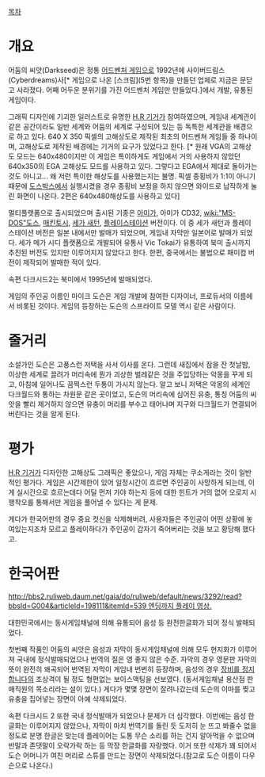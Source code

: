 [[목차]]
= 개요 =
어둠의 씨앗(Darkseed)은 정통 [[어드벤처 게임]]으로 1992년에 사이버드림스(Cyberdreams)사[* 게임으로 나온 [스크림](5번 항목)을 만들던 업체로 지금은 문닫고 사라졌다. 어째 어두운 분위기를 가진 어드벤처 게임만 만들었다.]에서 개발, 유통된 게임이다. 

그래픽 디자인에 기괴한 일러스트로 유명한 [[H.R 기거]]가 참여하였으며, 게임내 세계관이 같은 공간이라도 일반 세계와 어둠의 세계로 구성되어 있는 등 독특한 세계관을 배경으로 하고 있다. 640 X 350 픽셀의 고해상도로 제작된 최초의 어드벤쳐 게임들 중 하나이며, 고해상도로 제작된 배경에는 기거의 요구가 있었다고 한다. [* 원래 VGA의 고해상도 모드는 640x480이지만 이 게임은 특이하게도 게임에서 거의 사용하지 않았던 640x350의 EGA 고해상도 모드를 사용하고 있다. 그렇다고 EGA에서 제대로 돌아가는 것도 아니고... 왜 저런 특이한 해상도를 사용했는지는 불명. 픽셀 종횡비가 1:1이 아니기 때문에 [[도스박스]]에서 실행시켰을 경우 종횡비 보정을 하지 않으면 와이드로 납작하게 눌린 화면이 나온다. 2편은 640x480해상도를 사용하고 있다]

멀티플랫폼으로 출시되었으며 출시된 기종은 [[아미가]], 아미가 CD32, [[wiki:"MS-DOS"도스]], [[매킨토시]], [[세가 새턴]], [[플레이스테이션]] 버전이다. 이 중 세가 새턴과 플레이스테이션 버전은 일본 내에서만 발매가 되었으며, 게임내 자막만 일본어로 발매가 되었다. 세가 메가 시디 플랫폼으로 개발되어 유통사 Vic Tokai가 유통하여 북미 출시까지 추진된 버전도 있지만 이루어지지 않았다고 한다. 한편, 중국에서는 불법으로 패미컴 버전이 제작되어 발매한 적이 있다.

속편 다크시드2는 북미에서 1995년에 발매되었다. 

게임의 주인공 이름인 마이크 도슨은 게임 개발에 참여한 디자이너, 프로듀서의 이름에서 비롯된 것이다. 게임의 등장하는 도슨의 스프라이트 모델 역시 같은 사람이다.

= 줄거리 =
소설가인 도슨은 고풍스런 저택을 사서 이사를 온다. 그런데 새집에서 잠을 잔 첫날밤, 이상한 세계로 끌려가 머리속에 뭔가 괴상한 벌레같은 것을 주입당하는 악몽을 꾸게 되고, 아침에 일어나도 끔찍스런 두통이 가시지 않는다. 알고 보니 저택은 악몽의 세계인 다크월드와 통하는 차원문 같은 곳이었고, 도슨의 머리속에 심어진 유충, 통칭 어둠의 씨앗을 빨리 제거하지 않으면 유충이 머리를 부수고 태어나며 지구와 다크월드가 연결되어 버린다는 것을 알게 된다.

= 평가 =
[[H.R 기거]]가 디자인한 고해상도 그래픽은 좋았으나, 게임 자체는 쿠소게라는 것이 일반적인 평가다. 게임은 시간제한이 있어 일정시간이 흐르면 주인공이 사망하게 되는데, 이게 실시간으로 흐르는데다 어딜 먼저 가야 하는지 등에 대한 힌트가 거의 없어 오로지 시행착오를 통해서만 게임을 풀어낼 수 있다는 게 문제. 

게다가 한국어판의 경우 중요 컷신을 삭제해버려, 사용자들은 주인공이 어떤 상황에 놓여있는지조차 모르고 플레이하다가 주인공이 갑자기 죽어버리는 것을 보고 황당해 했다고.

= 한국어판 =
[[http://bbs2.ruliweb.daum.net/gaia/do/ruliweb/default/news/3292/read?bbsId=G004&articleId=198111&itemId=539 엔딩까지 플레이 영상.]]

대한민국에서는 동서게임채널에 의해 유통되어 음성 등 완전한글화가 되어 정식 발매되었다.

첫번째 작품인 어둠의 씨앗은 음성과 자막이 동서게임채널에 의해 모두 현지화가 이루어져 국내에 정식발매되었으나 번역의 질은 영 좋지 않은 수준. 자막의 경우 영문판 자막의 뜻이 완전히 왜곡되어 번역된 자막이 게임내 번번히 등장하며, 음성의 경우 [[장비를 정지합니다]]의 조상격이 될 정도 형편없는 보이스액팅을 선보였다. (동서게임채널 용산점 판매직원의 목소리라는 설이 있다.) 게다가 몇몇 장면이 잘려나갔는데 도슨의 이마를 찢고 유충을 집어넣는 장면이 아예 삭제되었다.

속편 다크시드 2 또한 국내 정식발매가 되었으나 문제가 더 심각했다. 이번에는 음성 한글화는 이루어지지 않았으나, 자막이 마치 번역기를 돌린 듯 도저히 눈 뜨고 봐줄수 없을 정도로 분명 한글은 맞는데 플레이어는 도통 무슨 소리를 하는 건지 알아먹을 수 없으며 반말과 존댓말이 오락가락 하는 등 막장 한글화를 자랑했다. 이거 또한 삭제가 꽤 되어서 도슨 어머니가 여친 머리로 스튜를 만드는 장면이 삭제되었다.(참고로 도슨 이름이 다우슨으로 나온다.)
